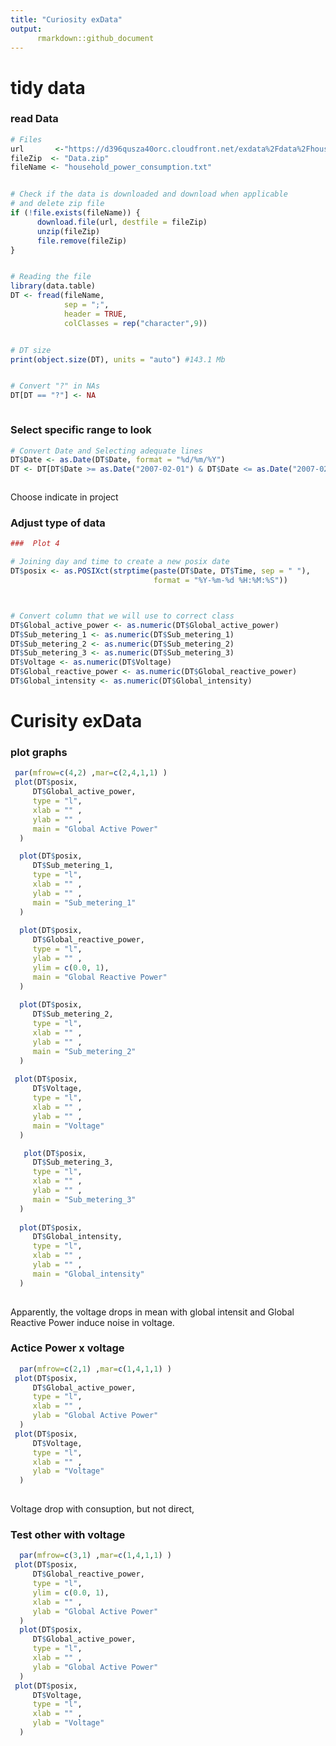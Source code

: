 ```yaml
---
title: "Curiosity exData"
output: 
      rmarkdown::github_document
---
```


# tidy data

### read Data

```r

# Files 
url       <-"https://d396qusza40orc.cloudfront.net/exdata%2Fdata%2Fhousehold_power_consumption.zip" 
fileZip  <- "Data.zip"
fileName <- "household_power_consumption.txt"


# Check if the data is downloaded and download when applicable
# and delete zip file
if (!file.exists(fileName)) {
      download.file(url, destfile = fileZip)
      unzip(fileZip)
      file.remove(fileZip)
}


# Reading the file
library(data.table)
DT <- fread(fileName,
            sep = ";",
            header = TRUE,
            colClasses = rep("character",9))


# DT size
print(object.size(DT), units = "auto") #143.1 Mb


# Convert "?" in NAs
DT[DT == "?"] <- NA



```



### Select specific range to look
```r

# Convert Date and Selecting adequate lines
DT$Date <- as.Date(DT$Date, format = "%d/%m/%Y")
DT <- DT[DT$Date >= as.Date("2007-02-01") & DT$Date <= as.Date("2007-02-02"),]



```

Choose indicate in project

### Adjust type of data
```r


###  Plot 4

# Joining day and time to create a new posix date
DT$posix <- as.POSIXct(strptime(paste(DT$Date, DT$Time, sep = " "),
                                format = "%Y-%m-%d %H:%M:%S"))



# Convert column that we will use to correct class
DT$Global_active_power <- as.numeric(DT$Global_active_power)
DT$Sub_metering_1 <- as.numeric(DT$Sub_metering_1)
DT$Sub_metering_2 <- as.numeric(DT$Sub_metering_2)
DT$Sub_metering_3 <- as.numeric(DT$Sub_metering_3)
DT$Voltage <- as.numeric(DT$Voltage)
DT$Global_reactive_power <- as.numeric(DT$Global_reactive_power)
DT$Global_intensity <- as.numeric(DT$Global_intensity)

```




# Curisity exData

### plot graphs


```r
 par(mfrow=c(4,2) ,mar=c(2,4,1,1) )
 plot(DT$posix,
     DT$Global_active_power,
     type = "l",
     xlab = "" ,
     ylab = "" ,
     main = "Global Active Power"
  )

  plot(DT$posix,
     DT$Sub_metering_1,
     type = "l",
     xlab = "" ,
     ylab = "" ,
     main = "Sub_metering_1"
  )
  
  plot(DT$posix,
     DT$Global_reactive_power,
     type = "l",
     ylab = "" ,
     ylim = c(0.0, 1),
     main = "Global Reactive Power"
  )
 
  plot(DT$posix,
     DT$Sub_metering_2,
     type = "l",
     xlab = "" ,
     ylab = "" ,
     main = "Sub_metering_2"
  )
  
 plot(DT$posix,
     DT$Voltage,
     type = "l",
     xlab = "" ,
     ylab = "" ,
     main = "Voltage"
  )

   plot(DT$posix,
     DT$Sub_metering_3,
     type = "l",
     xlab = "" ,
     ylab = "" ,
     main = "Sub_metering_3"
  )
   
  plot(DT$posix,
     DT$Global_intensity,
     type = "l",
     xlab = "" ,
     ylab = "" ,
     main = "Global_intensity"
  )  
 
```

Apparently, the voltage drops in mean with global intensit and Global Reactive Power induce noise in voltage.



### Actice Power x voltage 

```r
  par(mfrow=c(2,1) ,mar=c(1,4,1,1) )
 plot(DT$posix,
     DT$Global_active_power,
     type = "l",
     xlab = "" ,
     ylab = "Global Active Power"
  )
 plot(DT$posix,
     DT$Voltage,
     type = "l",
     xlab = "" ,
     ylab = "Voltage"
  )
 
```

Voltage drop with consuption, but not direct,






### Test other with voltage

```r
  par(mfrow=c(3,1) ,mar=c(1,4,1,1) )
 plot(DT$posix,
     DT$Global_reactive_power,
     type = "l",
     ylim = c(0.0, 1),
     xlab = "" ,
     ylab = "Global Active Power"
  )
  plot(DT$posix,
     DT$Global_active_power,
     type = "l",
     xlab = "" ,
     ylab = "Global Active Power"
  )
 plot(DT$posix,
     DT$Voltage,
     type = "l",
     xlab = "" ,
     ylab = "Voltage"
  )

```









